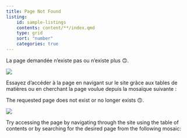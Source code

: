 ```yaml
---
title: Page Not Found
listing:
    id: sample-listings
    contents: content/**/index.qmd
    type: grid
    sort: "number"
    categories: true
---
```



::: {.content-visible when-profile="fr"}
La page demandée n'existe pas ou n'existe plus 🙃. 

![](https://minio.lab.sspcloud.fr/lgaliana/generative-art/pythonds/404_snake.webp)

Essayez d'accéder à la page en navigant 
sur le site grâce aux tables de matières ou
en cherchant la page voulue depuis la mosaïque
suivante :
:::

::: {.content-visible when-profile="en"}
The requested page does not exist or no longer exists 🙃.

![](https://minio.lab.sspcloud.fr/lgaliana/generative-art/pythonds/404_snake.webp)

Try accessing the page by navigating 
through the site using the table of contents or
by searching for the desired page from the following mosaic:
:::



::: {#sample-listings}
:::

